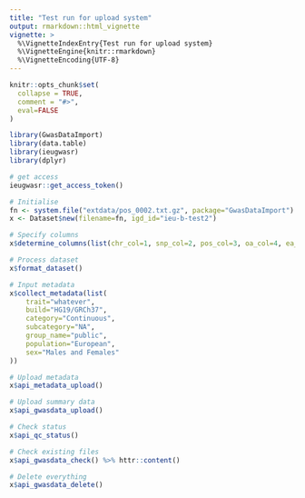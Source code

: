 ```yaml
---
title: "Test run for upload system"
output: rmarkdown::html_vignette
vignette: >
  %\VignetteIndexEntry{Test run for upload system}
  %\VignetteEngine{knitr::rmarkdown}
  %\VignetteEncoding{UTF-8}
---
```


```r
knitr::opts_chunk$set(
  collapse = TRUE,
  comment = "#>",
  eval=FALSE
)
```

```r
library(GwasDataImport)
library(data.table)
library(ieugwasr)
library(dplyr)

# get access
ieugwasr::get_access_token()

# Initialise
fn <- system.file("extdata/pos_0002.txt.gz", package="GwasDataImport")
x <- Dataset$new(filename=fn, igd_id="ieu-b-test2")

# Specify columns
x$determine_columns(list(chr_col=1, snp_col=2, pos_col=3, oa_col=4, ea_col=5, beta_col=7, se_col=8, pval_col=9))

# Process dataset
x$format_dataset()

# Input metadata
x$collect_metadata(list(
	trait="whatever",
	build="HG19/GRCh37",
	category="Continuous",
	subcategory="NA",
	group_name="public",
	population="European",
	sex="Males and Females"
))

# Upload metadata
x$api_metadata_upload()

# Upload summary data
x$api_gwasdata_upload()

# Check status
x$api_qc_status()

# Check existing files
x$api_gwasdata_check() %>% httr::content()

# Delete everything
x$api_gwasdata_delete()
```

